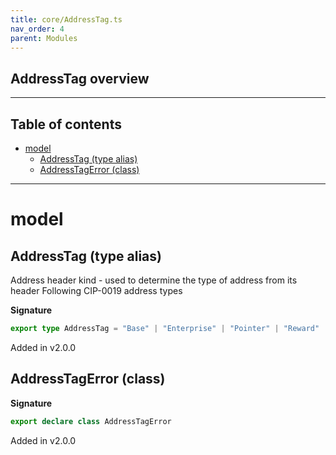 ```yaml
---
title: core/AddressTag.ts
nav_order: 4
parent: Modules
---
```


## AddressTag overview

---

<h2 className="text-delta">Table of contents</h2>

- [model](#model)
  - [AddressTag (type alias)](#addresstag-type-alias)
  - [AddressTagError (class)](#addresstagerror-class)

---

# model

## AddressTag (type alias)

Address header kind - used to determine the type of address from its header
Following CIP-0019 address types

**Signature**

```ts
export type AddressTag = "Base" | "Enterprise" | "Pointer" | "Reward" | "Byron"
```

Added in v2.0.0

## AddressTagError (class)

**Signature**

```ts
export declare class AddressTagError
```

Added in v2.0.0
